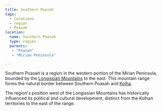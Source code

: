 ```yaml
---
title: Southern Poasah
tags:
  - locations
  - region
  - Poasah
location:
  name: Southern Poasah
  type: region
  parents:
   - "Poasah"
   - "Mirian Peninsula"

---
```


Southern Poasah is a region in the western portion of the Mirian Peninsula,
bounded by the [Longissian Mountains](/world/locations/longissian-mountains) to the east.
This mountain range forms the natural border between Southern Poasah and
[Kolha](/world/locations/kolha).

The region's position west of the Longissian Mountains has historically
influenced its political and cultural development, distinct from the Kolhan
territories to the east of the range.
